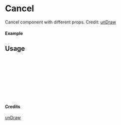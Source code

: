 
<Meta of={Cancel} title="unDraw/Cancel" />

# Cancel

Cancel component with different props.
Credit: [unDraw](https://undraw.co/illustrations)

#### Example

<Canvas of={Cancel.Primary} />

## Usage

```ts
import { Cancel } from "yadl-ui";

const Example = () => {
  return (
      <Cancel />
  );
};

export default Example;
```

#### Credits
[unDraw](https://undraw.co/illustrations)
